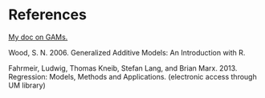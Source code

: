 # References

[My doc on GAMs.](https://m-clark.github.io/docs/GAM.html)

Wood, S. N. 2006. Generalized Additive Models: An Introduction with R.

Fahrmeir, Ludwig, Thomas Kneib, Stefan Lang, and Brian Marx. 2013. Regression: Models, Methods and Applications. (electronic access through UM library)